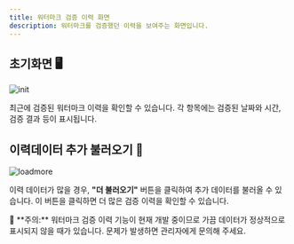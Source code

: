 ```yaml
---
title: 워터마크 검증 이력 화면
description: 워터마크를 검증했던 이력을 보여주는 화면입니다.
---
```


## 초기화면 🖥️
![init](/images/docs/ko/v-history/init.png)

최근에 검증된 워터마크 이력을 확인할 수 있습니다. 각 항목에는 검증된 날짜와 시간, 검증 결과 등이 표시됩니다.

## 이력데이터 추가 불러오기 🔄
![loadmore](/images/docs/ko/v-history/tail.png)

이력 데이터가 많을 경우, **"더 불러오기"** 버튼을 클릭하여 추가 데이터를 불러올 수 있습니다. 이 버튼을 클릭하면 더 많은 검증 이력을 확인할 수 있습니다.

<Callout>
📢 **주의:** 워터마크 검증 이력 기능이 현재 개발 중이므로 가끔 데이터가 정상적으로 표시되지 않을 때가 있습니다. 문제가 발생하면 관리자에게 문의해 주세요.
</Callout>